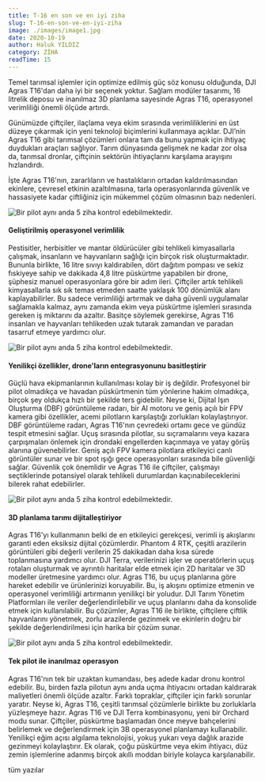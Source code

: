 ```yaml
---
title: T-16 en son ve en iyi ziha
slug: T-16-en-son-ve-en-iyi-ziha
image: ./images/image1.jpg
date: 2020-10-19
author: Haluk YILDIZ
category: ZİHA
readTime: 15
---
```



Temel tarımsal işlemler için optimize edilmiş güç söz konusu olduğunda, DJI Agras T16'dan daha iyi bir seçenek yoktur. Sağlam modüler tasarımı, 16 litrelik deposu ve inanılmaz 3D planlama sayesinde Agras T16, operasyonel verimliliği önemli ölçüde artırdı.

Günümüzde çiftçiler, ilaçlama veya ekim sırasında verimliliklerini en üst düzeye çıkarmak için yeni teknoloji biçimlerini kullanmaya açıklar. DJI’nin Agras T16 gibi tarımsal çözümleri onlara tam da bunu yapmak için ihtiyaç duydukları araçları sağlıyor. Tarım dünyasında gelişmek ne kadar zor olsa da, tarımsal dronlar, çiftçinin sektörün ihtiyaçlarını karşılama arayışını hızlandırdı.

İşte Agras T16'nın, zararlıların ve hastalıkların ortadan kaldırılmasından ekinlere, çevresel etkinin azaltılmasına, tarla operasyonlarında güvenlik ve hassasiyete kadar çiftliğiniz için mükemmel çözüm olmasının bazı nedenleri.

![Bir pilot aynı anda 5 ziha kontrol edebilmektedir.](./images/image2.jpg)

<h4>Geliştirilmiş operasyonel verimlilik</h4>

Pestisitler, herbisitler ve mantar öldürücüler gibi tehlikeli kimyasallarla çalışmak, insanların ve hayvanların sağlığı için birçok risk oluşturmaktadır. Bununla birlikte, 16 litre sıvıyı kaldırabilen, dört dağıtım pompası ve sekiz fıskiyeye sahip ve dakikada 4,8 litre püskürtme yapabilen bir drone, şüphesiz manuel operasyonlara göre bir adım ileri. Çiftçiler artık tehlikeli kimyasallarla sık sık temas etmeden saatte yaklaşık 100 dönümlük alanı kaplayabilirler. Bu sadece verimliliği artırmak ve daha güvenli uygulamalar sağlamakla kalmaz, aynı zamanda ekim veya püskürtme işlemleri sırasında gereken iş miktarını da azaltır. Basitçe söylemek gerekirse, Agras T16 insanları ve hayvanları tehlikeden uzak tutarak zamandan ve paradan tasarruf etmeye yardımcı olur.

![Bir pilot aynı anda 5 ziha kontrol edebilmektedir.](./images/image3.jpg)

<h4>Yenilikçi özellikler, drone'ların entegrasyonunu basitleştirir</h4>

Güçlü hava ekipmanlarının kullanılması kolay bir iş değildir. Profesyonel bir pilot olmadıkça ve havadan püskürtmenin tüm yönlerine hakim olmadıkça, birçok şey oldukça hızlı bir şekilde ters gidebilir. Neyse ki, Dijital Işın Oluşturma (DBF) görüntüleme radarı, bir AI motoru ve geniş açılı bir FPV kamera gibi özellikler, acemi pilotların karşılaştığı zorlukları kolaylaştırıyor. DBF görüntüleme radarı, Agras T16'nın çevredeki ortamı gece ve gündüz tespit etmesini sağlar. Uçuş sırasında pilotlar, su sıçramalarını veya kazara çarpışmaları önlemek için drondaki engellerden kaçınmaya ve yatay görüş alanına güvenebilirler. Geniş açılı FPV kamera pilotlara etkileyici canlı görüntüler sunar ve bir spot ışığı gece operasyonları sırasında bile güvenliği sağlar. Güvenlik çok önemlidir ve Agras T16 ile çiftçiler, çalışmayı seçtiklerinde potansiyel olarak tehlikeli durumlardan kaçınabileceklerini bilerek rahat edebilirler.

![Bir pilot aynı anda 5 ziha kontrol edebilmektedir.](./images/image4.png)

<h4>3D planlama tarımı dijitalleştiriyor</h4>

Agras T16'yı kullanmanın belki de en etkileyici gerekçesi, verimli iş akışlarını garanti eden eksiksiz dijital çözümlerdir. Phantom 4 RTK, çeşitli arazilerin görüntüleri gibi değerli verilerin 25 dakikadan daha kısa sürede toplanmasına yardımcı olur. DJI Terra, verilerinizi işler ve operatörlerin uçuş rotaları oluşturmak ve ayrıntılı haritalar elde etmek için 2D haritalar ve 3D modeller üretmesine yardımcı olur. Agras T16, bu uçuş planlarına göre hareket edebilir ve ürünlerinizi koruyabilir. Bu, iş akışını optimize etmenin ve operasyonel verimliliği artırmanın yenilikçi bir yoludur. DJI Tarım Yönetim Platformları ile veriler değerlendirilebilir ve uçuş planlarını daha da konsolide etmek için kullanılabilir. Bu çözümler, Agras T16 ile birlikte, çiftçilere çiftlik hayvanlarını yönetmek, zorlu arazilerde gezinmek ve ekinlerin doğru bir şekilde değerlendirilmesi için harika bir çözüm sunar.

![Bir pilot aynı anda 5 ziha kontrol edebilmektedir.](./images/image5.jpg)

<h4>Tek pilot ile inanılmaz operasyon</h4>

Agras T16'nın tek bir uzaktan kumandası, beş adede kadar dronu kontrol edebilir. Bu, birden fazla pilotun aynı anda uçma ihtiyacını ortadan kaldırarak maliyetleri önemli ölçüde azaltır. Farklı topraklar, çiftçiler için farklı sorunlar yaratır. Neyse ki, Agras T16, çeşitli tarımsal çözümlerle birlikte bu zorluklarla yüzleşmeye hazır. Agras T16 ve DJI Terra kombinasyonu, yeni bir Orchard modu sunar. Çiftçiler, püskürtme başlamadan önce meyve bahçelerini belirlemek ve değerlendirmek için 3B operasyonel planlamayı kullanabilir. Yenilikçi eğim açısı algılama teknolojisi, yokuş yukarı veya dağlık arazide gezinmeyi kolaylaştırır. Ek olarak, çoğu püskürtme veya ekim ihtiyacı, düz zemin işlemlerine adanmış birçok akıllı moddan biriyle kolayca karşılanabilir.

<Link to="/posts" className="btn center-btn">
  tüm yazılar
</Link>
